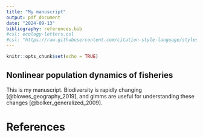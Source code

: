 ```yaml
---
title: "My manuscript"
output: pdf_document
date: "2024-09-13"
bibliography: references.bib
#csl: ecology-letters.csl
#csl: "https://raw.githubusercontent.com/citation-style-language/styles/master/ecology-letters.csl"
---
```


```r
knitr::opts_chunk$set(echo = TRUE)
```

## Nonlinear population dynamics of fisheries

This is my manuscript. Biodiversity is rapidly changing [@blowes_geography_2019], and glmms are useful for understanding these changes [@bolker_generalized_2009].

# References

